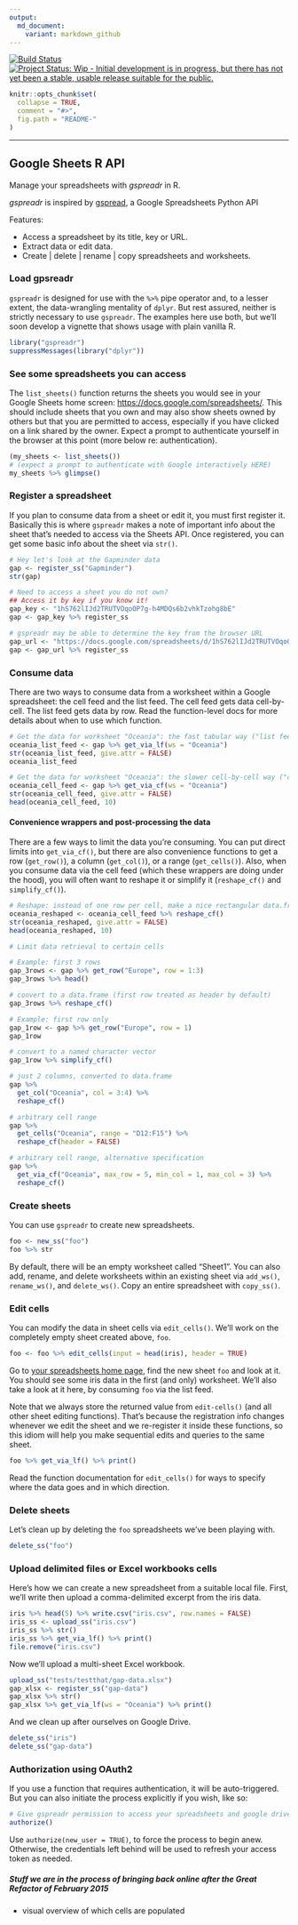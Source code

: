 ```yaml
---
output:
  md_document:
    variant: markdown_github
---
```


<!-- README.md is generated from README.Rmd. Please edit that file -->

[![Build Status](https://travis-ci.org/jennybc/gspreadr.svg?branch=master)](https://travis-ci.org/jennybc/gspreadr)
[![Project Status: Wip - Initial development is in progress, but there has not yet been a stable, usable release suitable for the public.](http://www.repostatus.org/badges/0.1.0/wip.svg)](http://www.repostatus.org/#wip)

```r
knitr::opts_chunk$set(
  collapse = TRUE,
  comment = "#>",
  fig.path = "README-"
)
```

---

Google Sheets R API
---

Manage your spreadsheets with *gspreadr* in R. 

*gspreadr* is inspired by [gspread](https://github.com/burnash/gspread), a Google Spreadsheets Python API

Features:

  - Access a spreadsheet by its title, key or URL.
  - Extract data or edit data.
  - Create | delete | rename | copy spreadsheets and worksheets.

### Load gpsreadr

`gspreadr` is designed for use with the `%>%` pipe operator and, to a lesser extent, the data-wrangling mentality of `dplyr`. But rest assured, neither is strictly necessary to use `gspreadr`. The examples here use both, but we'll soon develop a vignette that shows usage with plain vanilla R.

```r
library("gspreadr")
suppressMessages(library("dplyr"))
```

### See some spreadsheets you can access

The `list_sheets()` function returns the sheets you would see in your Google Sheets home screen: <https://docs.google.com/spreadsheets/>. This should include sheets that you own and may also show sheets owned by others but that you are permitted to access, especially if you have clicked on a link shared by the owner. Expect a prompt to authenticate yourself in the browser at this point (more below re: authentication).

```r
(my_sheets <- list_sheets())
# (expect a prompt to authenticate with Google interactively HERE)
my_sheets %>% glimpse()
```

### Register a spreadsheet

If you plan to consume data from a sheet or edit it, you must first register it. Basically this is where `gspreadr` makes a note of important info about the sheet that's needed to access via the Sheets API. Once registered, you can get some basic info about the sheet via `str()`.

```r
# Hey let's look at the Gapminder data
gap <- register_ss("Gapminder")
str(gap)

# Need to access a sheet you do not own?
## Access it by key if you know it!
gap_key <- "1hS762lIJd2TRUTVOqoOP7g-h4MDQs6b2vhkTzohg8bE"
gap <- gap_key %>% register_ss

# gspreadr may be able to determine the key from the browser URL
gap_url <- "https://docs.google.com/spreadsheets/d/1hS762lIJd2TRUTVOqoOP7g-h4MDQs6b2vhkTzohg8bE/"
gap <- gap_url %>% register_ss
```

### Consume data

There are two ways to consume data from a worksheet within a Google spreadsheet: the cell feed and the list feed. The cell feed gets data cell-by-cell. The list feed gets data by row. Read the function-level docs for more details about when to use which function.

```r
# Get the data for worksheet "Oceania": the fast tabular way ("list feed")
oceania_list_feed <- gap %>% get_via_lf(ws = "Oceania") 
str(oceania_list_feed, give.attr = FALSE)
oceania_list_feed

# Get the data for worksheet "Oceania": the slower cell-by-cell way ("cell feed")
oceania_cell_feed <- gap %>% get_via_cf(ws = "Oceania") 
str(oceania_cell_feed, give.attr = FALSE)
head(oceania_cell_feed, 10)
```

#### Convenience wrappers and post-processing the data

There are a few ways to limit the data you're consuming. You can put direct limits into `get_via_cf()`, but there are also convenience functions to get a row (`get_row()`), a column (`get_col()`), or a range (`get_cells()`). Also, when you consume data via the cell feed (which these wrappers are doing under the hood), you will often want to reshape it or simplify it (`reshape_cf()` and `simplify_cf()`).

```r
# Reshape: instead of one row per cell, make a nice rectangular data.frame
oceania_reshaped <- oceania_cell_feed %>% reshape_cf()
str(oceania_reshaped, give.attr = FALSE)
head(oceania_reshaped, 10)

# Limit data retrieval to certain cells

# Example: first 3 rows
gap_3rows <- gap %>% get_row("Europe", row = 1:3)
gap_3rows %>% head()

# convert to a data.frame (first row treated as header by default)
gap_3rows %>% reshape_cf()

# Example: first row only
gap_1row <- gap %>% get_row("Europe", row = 1)
gap_1row

# convert to a named character vector
gap_1row %>% simplify_cf()

# just 2 columns, converted to data.frame
gap %>%
  get_col("Oceania", col = 3:4) %>%
  reshape_cf()

# arbitrary cell range
gap %>%
  get_cells("Oceania", range = "D12:F15") %>%
  reshape_cf(header = FALSE)

# arbitrary cell range, alternative specification
gap %>%
  get_via_cf("Oceania", max_row = 5, min_col = 1, max_col = 3) %>%
  reshape_cf()
```

### Create sheets

You can use `gspreadr` to create new spreadsheets.

```r
foo <- new_ss("foo")
foo %>% str
```

By default, there will be an empty worksheet called "Sheet1". You can also add, rename, and delete worksheets within an existing sheet via `add_ws()`, `rename_ws()`, and `delete_ws()`. Copy an entire spreadsheet with `copy_ss()`.

### Edit cells

You can modify the data in sheet cells via `edit_cells()`. We'll work on the completely empty sheet created above, `foo`.

```r
foo <- foo %>% edit_cells(input = head(iris), header = TRUE)
```

Go to [your spreadsheets home page](https://docs.google.com/spreadsheets/u/0/), find the new sheet `foo` and look at it. You should see some iris data in the first (and only) worksheet. We'll also take a look at it here, by consuming `foo` via the list feed.

Note that we always store the returned value from `edit-cells()` (and all other sheet editing functions). That's because the registration info changes whenever we edit the sheet and we re-register it inside these functions, so this idiom will help you make sequential edits and queries to the same sheet.

```r
foo %>% get_via_lf() %>% print()
```

Read the function documentation for `edit_cells()` for ways to specify where the data goes and in which direction.

### Delete sheets

Let's clean up by deleting the `foo` spreadsheets we've been playing with.

```r
delete_ss("foo")
```

### Upload delimited files or Excel workbooks cells

Here's how we can create a new spreadsheet from a suitable local file. First, we'll write then upload a comma-delimited excerpt from the iris data.

```r
iris %>% head(5) %>% write.csv("iris.csv", row.names = FALSE)
iris_ss <- upload_ss("iris.csv")
iris_ss %>% str()
iris_ss %>% get_via_lf() %>% print()
file.remove("iris.csv")
```

Now we'll upload a multi-sheet Excel workbook.

```r
upload_ss("tests/testthat/gap-data.xlsx")
gap_xlsx <- register_ss("gap-data")
gap_xlsx %>% str()
gap_xlsx %>% get_via_lf(ws = "Oceania") %>% print()
```

And we clean up after ourselves on Google Drive.

```r
delete_ss("iris")
delete_ss("gap-data")
```

### Authorization using OAuth2
 
If you use a function that requires authentication, it will be auto-triggered. But you can also initiate the process explicitly if you wish, like so:
 
```r
# Give gspreadr permission to access your spreadsheets and google drive
authorize() 
```
 
Use `authorize(new_user = TRUE)`, to force the process to begin anew. Otherwise, the credentials left behind will be used to refresh your access token as needed.

##### Stuff we are in the process of bringing back online after the Great Refactor of February 2015

  * visual overview of which cells are populated
